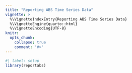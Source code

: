 ```yaml
---
title: "Reporting ABS Time Series Data"
vignette: >
  %\VignetteIndexEntry{Reporting ABS Time Series Data}
  %\VignetteEngine{quarto::html}
  %\VignetteEncoding{UTF-8}
knitr:
  opts_chunk:
    collapse: true
    comment: '#>'
---
```


```r
#| label: setup
library(reportabs)
```
